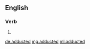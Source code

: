 ==English==

===Verb===
{{head|en}}

# {{en-past of|adduct}}

[[de:adducted]]
[[mg:adducted]]
[[ml:adducted]]